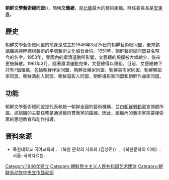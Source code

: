 {{noteTA
|G1=Korea
}}

'''朝鮮文學藝術總同盟'''({{kor|조선문학예술총동맹|朝鮮文學藝術總同盟}})，簡稱'''文藝總'''，是[[北韓|北韓]]最大的藝術組織。時任委員長是[[安東春|安東春]]。

==歷史==
朝鮮文學藝術總同盟的前身是成立於1946年3月25日的朝鮮藝術總同盟，後來該組織與純粹標榜藝術的平壤藝術文化協會合併。1951年，朝鮮藝術總同盟易名現今的名字。1953年，受國內的肅清運動所影響，文藝總的規模被大幅縮少，後來更被解散。1961年3月，隨著肅清運動完畢，文藝總得以重組。目前，文藝總轄下共有7個組織，包括朝鮮作家同盟、朝鮮音樂家同盟、朝鮮美術家同盟、朝鮮舞蹈家同盟、朝鮮演劇人同盟、朝鮮電影人同盟、朝鮮攝影家同盟和朝鮮作曲家同盟。

==功能==
朝鮮文學藝術總同盟是代表和統一朝鲜全國的藝術機構，並由[[朝鮮勞動黨|朝鮮勞動黨]]宣傳部所屬。該組織的主要任務是通過藝術貫徹黨的路線。因此，組織內的藝術家需要接受黨的思想教育和創作指導。

==資料來源==
*목원대학교 국어교육과 . 〈북한 문학의 사회화 (김성민)〉, 《북한문학의 이해》. 서울: 국학자료원. 

[[Category:1946年建立|Category:1946年建立]]
[[Category:朝鲜民主主义人民共和国艺术团体|Category:朝鲜民主主义人民共和国艺术团体]]
[[Category:朝鲜劳动党中央宣传鼓动部|Category:朝鲜劳动党中央宣传鼓动部]]